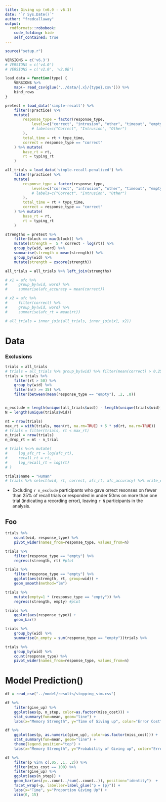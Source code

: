 ```yaml
---
title: Giving up (v6.0 - v6.1)
date: "`r Sys.Date()`"
author: "fredcallaway"
output:
  rmdformats::robobook:
    code_folding: hide
    self_contained: true
---
```



```r
source("setup.r")

VERSIONS = c('v6.3')
# VERSIONS = c('v4.0')
# VERSIONS = c('v2.0', 'v2.0B')

load_data = function(type) {
    VERSIONS %>% 
    map(~ read_csv(glue('../data/{.x}/{type}.csv'))) %>% 
    bind_rows
}

pretest = load_data('simple-recall') %>% 
    filter(!practice) %>% 
    mutate(
        response_type = factor(response_type, 
            levels=c("correct", "intrusion", "other", "timeout", "empty"),
            # labels=c("Correct", "Intrusion", "Other")
        ),
        total_time = rt + type_time,
        correct = response_type == "correct"
    ) %>% mutate(
        base_rt = rt,
        rt = typing_rt
    )

all_trials = load_data('simple-recall-penalized') %>% 
    filter(!practice) %>% 
    mutate(
        response_type = factor(response_type, 
            levels=c("correct", "intrusion", "other", "timeout", "empty"),
            # labels=c("Correct", "Intrusion", "Other")
        ),
        total_time = rt + type_time,
        correct = response_type == "correct"
    ) %>% mutate(
        base_rt = rt,
        rt = typing_rt
    )

strengths = pretest %>% 
    filter(block == max(block)) %>% 
    mutate(strength =  5 * correct - log(rt)) %>%
    group_by(wid, word) %>% 
    summarise(strength = mean(strength)) %>%
    group_by(wid) %>%
    mutate(strength = zscore(strength))

all_trials = all_trials %>% left_join(strengths)

# x1 = afc %>% 
#     group_by(wid, word) %>% 
#     summarise(afc_accuracy = mean(correct))

# x2 = afc %>% 
#     filter(correct) %>% 
#     group_by(wid, word) %>% 
#     summarise(afc_rt = mean(rt))

# all_trials = inner_join(all_trials, inner_join(x1, x2))
```

# Data

### Exclusions

```r
trials = all_trials
# trials = all_trials %>% group_by(wid) %>% filter(mean(correct) > 0.25)
trials = trials %>%
    filter(rt > 50) %>%
    group_by(wid) %>% 
    filter(n() >= 35) %>% 
    filter(between(mean(response_type == "empty"), .2, .8))


n_exclude = length(unique(all_trials$wid)) - length(unique(trials$wid))
N = length(unique(trials$wid))

nt = nrow(trials)
max_rt = with(trials, mean(rt, na.rm=TRUE) + 5 * sd(rt, na.rm=TRUE))
# trials = filter(trials, rt < max_rt)
n_trial = nrow(trials)
n_drop_rt = nt - n_trial

# trials %<>% mutate(
#     log_afc_rt = log(afc_rt),
#     recall_rt = rt,
#     log_recall_rt = log(rt)
# )

trials$name = "Human"
# trials %>% select(wid, rt, correct, afc_rt, afc_accuracy) %>% write_csv("../model/tofit/simple.csv")
```

- Excluding `r n_exclude` participants who gave orrect resonses on fewer than 25% of recall trials or responded in under 50ms on more than one trial (indicating a recording error), leaving `r N` participants in the analysis.
<!-- - Excluding `r sum(afc_drop_rt)` AFC reaction times more than 5 sds from the mean. -->
<!-- - Dropping `r n_drop_rt` recall trials with reaction times over more than 3 sds above the mean (more than `r round(max_rt/1000, 1)` seconds), leaving `r n_trial` trials in the analysis. -->


## Foo


```r
trials %>% 
    count(wid, response_type) %>% 
    pivot_wider(names_from=response_type, values_from=n)

trials %>% 
    filter(response_type == "empty") %>% 
    regress(strength, rt) #plot

trials %>% 
    filter(response_type == "empty") %>% 
    ggplot(aes(strength, rt, group=wid)) +
    geom_smooth(method="lm")

trials %>% 
    mutate(empty=1 * (response_type == "empty")) %>% 
    regress(strength, empty) #plot

```

```r
trials %>% 
    ggplot(aes(response_type)) +
    geom_bar()

trials %>% 
    group_by(wid) %>% 
    summarise(n_empty = sum(response_type == "empty"))trials %>% 

trials %>% 
    group_by(wid) %>% 
    count(response_type) %>% 
    pivot_wider(names_from=response_type, values_from=n)
```


# Model Prediction()
```r
df = read_csv("../model/results/stopping_sim.csv")

df %>% 
    filter(give_up) %>% 
    ggplot(aes(p, n_step, color=as.factor(miss_cost))) +
    stat_summary(fun=mean, geom="line") +
    labs(x="Memory Strength", y="Time of Giving up", color="Error Cost")
```

```r
df %>% 
    ggplot(aes(p, as.numeric(give_up), color=as.factor(miss_cost))) +
    stat_summary(fun=mean, geom="line") +
    theme(legend.position="top") + 
    labs(x="Memory Strength", y="Probability of Giving up", color="Error Cost")

```

```r
df %>% 
    filter(p %in% c(.05, .1, .2)) %>% 
    filter(miss_cost == 100) %>% 
    filter(give_up) %>% 
    ggplot(aes(n_step)) + 
    geom_bar(aes(y=..count../sum(..count..)), position="identity")  +
    facet_wrap(~p, labeller=label_glue("p = {p}")) + 
    labs(x="Time", y="Proportion Giving Up") + 
    xlim(0, 15)
```